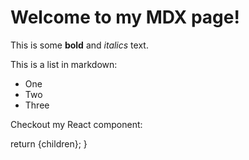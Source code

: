
# Welcome to my MDX page!

This is some **bold** and _italics_ text.

This is a list in markdown:

- One
- Two
- Three

Checkout my React component:

  return <MdxLayout>{children}</MdxLayout>;
}
